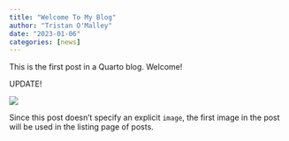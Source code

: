 ```yaml
---
title: "Welcome To My Blog"
author: "Tristan O'Malley"
date: "2023-01-06"
categories: [news]
---
```


This is the first post in a Quarto blog. Welcome!

UPDATE!


![](thumbnail.jpg)

Since this post doesn't specify an explicit `image`, the first image in the post will be used in the listing page of posts.
